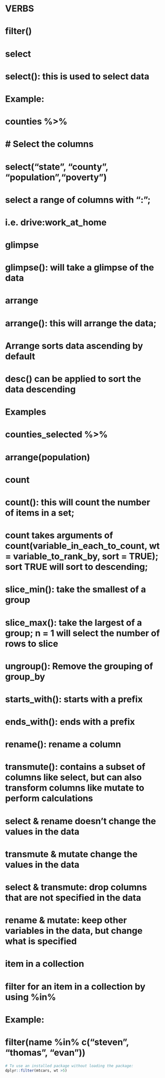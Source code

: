 # VERBS
# filter()

# select
# select(): this is used to select data
# Example:
# counties %>%
#  # Select the columns
#  select("state", "county", "population","poverty")
# select a range of columns with ":";
# i.e. drive:work_at_home

# glimpse
# glimpse(): will take a glimpse of the data

# arrange
# arrange(): this will arrange the data; 
# Arrange sorts data ascending by default
# desc() can be applied to sort the data descending
# Examples
# counties_selected %>%
#   arrange(population)

# count
# count(): this will count the number of items in a set; 
# count takes arguments of count(variable_in_each_to_count, wt = variable_to_rank_by,  sort = TRUE); sort TRUE will sort to descending;

# slice_min(): take the smallest of a group
# slice_max(): take the largest of a group; n = 1 will select the number of rows to slice
# ungroup(): Remove the grouping of group_by

# starts_with(): starts with a prefix
# ends_with(): ends with a prefix
# rename(): rename a column
# transmute(): contains a subset of columns like select, but can also transform columns like mutate to perform calculations

# select & rename doesn't change the values in the data
# transmute & mutate change the values in the data

# select & transmute: drop columns that are not specified in the data
# rename & mutate: keep other variables in the data, but change what is specified

# item in a collection
# filter for an item in a collection by using %in%
# Example:
# filter(name %in% c("steven", "thomas", "evan"))




```r
# To use an installed package without loading the package: 
dplyr::filter(mtcars, wt >5)
```